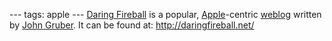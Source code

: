 ---
tags: apple
---
[[Daring Fireball]] is a popular, [[Apple]]-centric [[weblog]] written by [[John Gruber]]. It can be found at: http://daringfireball.net/
